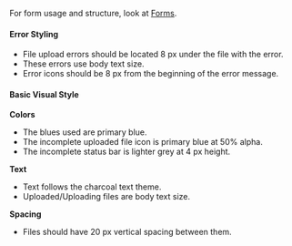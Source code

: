 



For form usage and structure, look at [Forms](/design/forms).

<FileUploadPic />

#### Error Styling

- File upload errors should be located  8 px under the file with the error.
- These errors use body text size. 
- Error icons should be 8 px from the beginning of the error message.

<FileUploadError />


#### Basic Visual Style

**Colors**

- The blues used are primary blue.
- The incomplete uploaded file icon is primary blue at 50% alpha.
- The incomplete status bar is lighter grey at 4 px height.

**Text**

- Text follows the charcoal text theme.
- Uploaded/Uploading files are body text size.


**Spacing**

- Files should have 20 px vertical spacing between them.